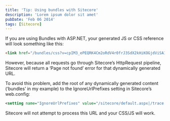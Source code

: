```yaml
---
title: 'Tip: Using bundles with Sitecore'
description: 'Lorem ipsum dolor sit amet'
pubDate: 'Feb 06 2014'
tags: [Sitecore]
---
```


If you are using Bundles with ASP.NET, your generated JS or CSS reference will look something like this:

```html
<link href="/bundles/css?v=cpIM3_ePEQRK4Cm2oRdV4r0frJ3SdX2kHiKOGjdViSA1" rel="stylesheet">;
```

However, because all requests go through Sitecore’s HttpRequest pipeline, Sitecore will return a ‘Page not found’ error for that dynamically generated URL.

To avoid this problem, add the root of any dynamically generated content (‘bundles’ in my example) to the IgnoreUrlPrefixes setting in Sitecore’s web.config:

```xml
<setting name="IgnoreUrlPrefixes" value="/sitecore/default.aspx|/trace.axd|/webresource.axd|/sitecore/shell/Controls/Rich Text Editor/Telerik.Web.UI.DialogHandler.aspx|/sitecore/shell/applications/content manager/telerik.web.ui.dialoghandler.aspx|/sitecore/shell/Controls/Rich Text Editor/Telerik.Web.UI.SpellCheckHandler.axd|/Telerik.Web.UI.WebResource.axd|/sitecore/admin/upgrade/|/layouts/testing|/bundles">
```

Sitecore will not attempt to process this URL and your CSS/JS will work.
